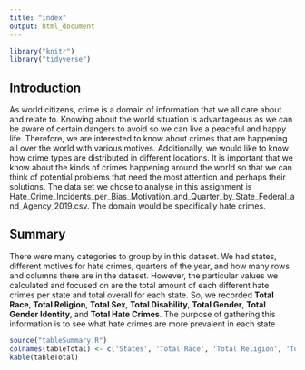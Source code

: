 ```yaml
---
title: "index"
output: html_document
---
```

```r
library("knitr")
library("tidyverse")
```


## Introduction

As world citizens, crime is a domain of information that we all care about and relate to. Knowing about the world situation is advantageous as we can be aware of certain dangers to avoid so we can live a peaceful and happy life. Therefore, we are interested to know about crimes that are happening all over the world with various motives. Additionally, we would like to know how crime types are distributed in different locations. It is important that we know about the kinds of crimes happening around the world so that we can think of potential problems that need the most attention and perhaps their solutions. 
The data set we chose to analyse in this assignment is Hate_Crime_Incidents_per_Bias_Motivation_and_Quarter_by_State_Federal_and_Agency_2019.csv. The domain would be specifically hate crimes.

## Summary

There were many categories to group by in this dataset. We had states, different motives for hate crimes, quarters of the year, and how many rows and columns there are in the dataset. However, the particular values we calculated and focused on are the total amount of each different hate crimes per state and total overall for each state. So, we recorded **Total Race**, **Total Religion**, **Total Sex**, **Total Disability**, **Total Gender**, **Total Gender Identity**, and **Total Hate Crimes**. The purpose of gathering this information is to see what hate crimes are more prevalent in each state

```r
source("tableSummary.R")
colnames(tableTotal) <- c('States', 'Total Race', 'Total Religion', 'Total Sex', 'Total Disability', 'Total Gender', 'Total Gender Identity', 'Total Hate Crimes')
kable(tableTotal)
```




